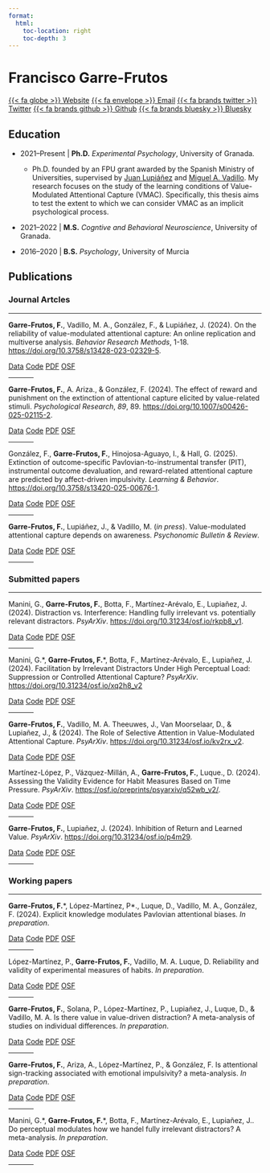 ```yaml
---
format: 
  html:
    toc-location: right
    toc-depth: 3
---
```

# Francisco Garre-Frutos
::: {.content-visible when-format="html"}
[{{< fa globe >}} Website](https://franfrutos.github.io/){.btn .btn-primary .btn-sm role="button" data-toggle="data" title="Website"} [{{< fa envelope >}} Email](mailto:fgfrutos@ugr.es){.btn .btn-primary .btn-sm role="button" data-toggle="data" title="email"} [{{< fa brands twitter >}} Twitter](https://www.twitter.com/Fran_gfr){.btn .btn-primary .btn-sm role="button" data-toggle="data" title="Twitter"} [{{< fa brands github >}} Github](https://www.github.io/franfrutos){.btn .btn-primary .btn-sm role="button" data-toggle="data" title="Github"} [{{< fa brands bluesky >}} Bluesky](https://bsky.app/profile/frangfr.bsky.social){.btn .btn-primary .btn-sm role="button" data-toggle="data" title="Bluesky"}
:::

## <i class="fa-solid fa-graduation-cap"></i> Education

-   2021--Present \| **Ph.D.** *Experimental Psychology*, University of Granada. 

    - Ph.D. founded by an FPU grant awarded by the Spanish Ministry of Universities, supervised by [Juan Lupiáñez](https://www.ugr.es/personal/juan-lupianez-castillo) and [Miguel A. Vadillo](https://mvadillo.com/). My research focuses on the study of the learning conditions of Value-Modulated Attentional Capture (VMAC). Specifically, this thesis aims to test the extent to which we can consider VMAC as an implicit psychological process. 

-   2021--2022 \| **M.S.** *Cogntive and Behavioral Neuroscience*, University of Granada.

-   2016--2020 \| **B.S.** *Psychology*, University of Murcia


## <i class="fa-solid fa-file-lines"></i> Publications

### Journal Artcles
<hr>

**Garre-Frutos, F.**, Vadillo, M. A., González, F., & Lupiáñez, J. (2024). On the reliability of value-modulated attentional capture: An online replication and multiverse analysis. *Behavior Research Methods*, 1-18. [https://doi.org/10.3758/s13428-023-02329-5](https://doi.org/10.3758/s13428-023-02329-5).

::: {.content-visible when-format="html"}
::: {.btn-group role="group" aria-label="Open Science Links"}
[Data](){.btn-sm .btn .btn-primary .disabled role="button" data-toggle="data" title="data"} [Code](){.btn-sm .btn .btn-primary .disabled role="button" data-toggle="code" title="Data File"} [PDF](){.btn-sm .btn .btn-primary .disabled role="button" data-toggle="pdf" title="Data File"} [OSF](){.btn-sm .btn .btn-primary .disabled role="button" data-toggle="osf" title="Data File"}
:::
:::

<hr width="10%">

**Garre-Frutos, F.**, A. Ariza., & González, F. (2024). The effect of reward and punishment on the extinction of attentional capture elicited by value-related stimuli. *Psychological Research*, *89*, 89. [https://doi.org/10.1007/s00426-025-02115-2](https://doi.org/10.1007/s00426-025-02115-2).

::: {.content-visible when-format="html"}
::: {.btn-group role="group" aria-label="Open Science Links"}
[Data](){.btn-sm .btn .btn-primary .disabled role="button" data-toggle="data" title="data"} [Code](){.btn-sm .btn .btn-primary .disabled role="button" data-toggle="code" title="Data File"} [PDF](){.btn-sm .btn .btn-primary .disabled role="button" data-toggle="pdf" title="Data File"} [OSF](){.btn-sm .btn .btn-primary .disabled role="button" data-toggle="osf" title="Data File"}
:::
:::

<hr width="10%">

González, F., **Garre-Frutos, F.**,  Hinojosa-Aguayo, I., & Hall, G. (2025). Extinction of outcome-specific Pavlovian-to-instrumental transfer (PIT), instrumental outcome devaluation, and reward-related attentional capture are predicted by affect-driven impulsivity. *Learning & Behavior*. [https://doi.org/10.3758/s13420-025-00676-1](https://doi.org/10.3758/s13420-025-00676-1).

::: {.content-visible when-format="html"}
::: {.btn-group role="group" aria-label="Open Science Links"}
[Data](){.btn-sm .btn .btn-primary .disabled role="button" data-toggle="data" title="data"} [Code](){.btn-sm .btn .btn-primary .disabled role="button" data-toggle="code" title="Data File"} [PDF](){.btn-sm .btn .btn-primary .disabled role="button" data-toggle="pdf" title="Data File"} [OSF](){.btn-sm .btn .btn-primary .disabled role="button" data-toggle="osf" title="Data File"}
:::
:::

<hr width="10%">

**Garre-Frutos, F.**, Lupiáñez, J., & Vadillo, M. (*in press*). Value-modulated attentional capture depends on awareness. *Psychonomic Bulletin & Review*.

::: {.content-visible when-format="html"}
::: {.btn-group role="group" aria-label="Open Science Links"}
[Data](){.btn-sm .btn .btn-primary .disabled role="button" data-toggle="data" title="data"} [Code](){.btn-sm .btn .btn-primary .disabled role="button" data-toggle="code" title="Data File"} [PDF](){.btn-sm .btn .btn-primary .disabled role="button" data-toggle="pdf" title="Data File"} [OSF](){.btn-sm .btn .btn-primary .disabled role="button" data-toggle="osf" title="Data File"}
:::
:::

<hr width="10%">



### Submitted papers
<hr>
Manini, G., **Garre-Frutos, F.**, Botta, F., Martínez-Arévalo, E., Lupiañez, J. (2024). Distraction vs. Interference: Handling fully irrelevant vs. potentially relevant distractors. *PsyArXiv*. [https://doi.org/10.31234/osf.io/rkpb8_v1](https://doi.org/10.31234/osf.io/rkpb8_v1).

::: {.content-visible when-format="html"}
::: {.btn-group role="group" aria-label="Open Science Links"}
[Data](){.btn-sm .btn .btn-primary .disabled role="button" data-toggle="data" title="data"} [Code](){.btn-sm .btn .btn-primary .disabled role="button" data-toggle="code" title="Data File"} [PDF](){.btn-sm .btn .btn-primary .disabled role="button" data-toggle="pdf" title="Data File"} [OSF](){.btn-sm .btn .btn-primary .disabled role="button" data-toggle="osf" title="Data File"}
:::
:::

<hr width="10%">


Manini, G.\*, **Garre-Frutos, F.**\*, Botta, F., Martínez-Arévalo, E., Lupiañez, J. (2024). Facilitation by Irrelevant Distractors Under High Perceptual Load: Suppression or Controlled Attentional Capture? *PsyArXiv*. [https://doi.org/10.31234/osf.io/xq2h8_v2](https://doi.org/10.31234/osf.io/xq2h8_v2)

::: {.content-visible when-format="html"}
::: {.btn-group role="group" aria-label="Open Science Links"}
[Data](){.btn-sm .btn .btn-primary .disabled role="button" data-toggle="data" title="data"} [Code](){.btn-sm .btn .btn-primary .disabled role="button" data-toggle="code" title="Data File"} [PDF](){.btn-sm .btn .btn-primary .disabled role="button" data-toggle="pdf" title="Data File"} [OSF](){.btn-sm .btn .btn-primary .disabled role="button" data-toggle="osf" title="Data File"}
:::
:::

<hr width="10%">

**Garre-Frutos, F.**, Vadillo, M. A. Theeuwes, J., Van Moorselaar, D., & Lupiañez, J., &  (2024). The Role of Selective Attention in Value-Modulated Attentional Capture. *PsyArXiv*. [https://doi.org/10.31234/osf.io/kv2rx_v2](https://doi.org/10.31234/osf.io/kv2rx_v2).

::: {.content-visible when-format="html"}
::: {.btn-group role="group" aria-label="Open Science Links"}
[Data](){.btn-sm .btn .btn-primary .disabled role="button" data-toggle="data" title="data"} [Code](){.btn-sm .btn .btn-primary .disabled role="button" data-toggle="code" title="Data File"} [PDF](){.btn-sm .btn .btn-primary .disabled role="button" data-toggle="pdf" title="Data File"} [OSF](){.btn-sm .btn .btn-primary .disabled role="button" data-toggle="osf" title="Data File"}
:::
:::

Martínez-López, P., Vázquez-Millán, A., **Garre-Frutos, F.**, Luque., D. (2024). Assessing the Validity Evidence for Habit Measures Based on Time Pressure. *PsyArXiv*. [https://osf.io/preprints/psyarxiv/q52wb_v2/](https://osf.io/preprints/psyarxiv/q52wb_v2/).

::: {.content-visible when-format="html"}
::: {.btn-group role="group" aria-label="Open Science Links"}
[Data](){.btn-sm .btn .btn-primary .disabled role="button" data-toggle="data" title="data"} [Code](){.btn-sm .btn .btn-primary .disabled role="button" data-toggle="code" title="Data File"} [PDF](){.btn-sm .btn .btn-primary .disabled role="button" data-toggle="pdf" title="Data File"} [OSF](){.btn-sm .btn .btn-primary .disabled role="button" data-toggle="osf" title="Data File"}
:::
:::

<hr width="10%">

**Garre-Frutos, F.**, Lupiañez, J. (2024). Inhibition of Return and Learned Value. *PsyArXiv*. [https://doi.org/10.31234/osf.io/p4m29](https://doi.org/10.31234/osf.io/p4m29).

::: {.content-visible when-format="html"}
::: {.btn-group role="group" aria-label="Open Science Links"}
[Data](){.btn-sm .btn .btn-primary .disabled role="button" data-toggle="data" title="data"} [Code](){.btn-sm .btn .btn-primary .disabled role="button" data-toggle="code" title="Data File"} [PDF](){.btn-sm .btn .btn-primary .disabled role="button" data-toggle="pdf" title="Data File"} [OSF](){.btn-sm .btn .btn-primary .disabled role="button" data-toggle="osf" title="Data File"}
:::
:::

<hr width="10%">

### Working papers
<hr>

**Garre-Frutos, F.**\*, López-Martínez, P\*., Luque, D., Vadillo, M. A., González, F. (2024). Explicit knowledge modulates Pavlovian attentional biases. *In preparation*. 

::: {.content-visible when-format="html"}
::: {.btn-group role="group" aria-label="Open Science Links"}
[Data](){.btn-sm .btn .btn-primary .disabled role="button" data-toggle="data" title="data"} [Code](){.btn-sm .btn .btn-primary .disabled role="button" data-toggle="code" title="Data File"} [PDF](){.btn-sm .btn .btn-primary .disabled role="button" data-toggle="pdf" title="Data File"} [OSF](){.btn-sm .btn .btn-primary .disabled role="button" data-toggle="osf" title="Data File"}
:::
:::

<hr width="10%">

López-Martínez, P., **Garre-Frutos, F.**, Vadillo, M. A. Luque, D. Reliability and validity of experimental measures of habits. *In preparation*. 

::: {.content-visible when-format="html"}
::: {.btn-group role="group" aria-label="Open Science Links"}
[Data](){.btn-sm .btn .btn-primary .disabled role="button" data-toggle="data" title="data"} [Code](){.btn-sm .btn .btn-primary .disabled role="button" data-toggle="code" title="Data File"} [PDF](){.btn-sm .btn .btn-primary .disabled role="button" data-toggle="pdf" title="Data File"} [OSF](){.btn-sm .btn .btn-primary .disabled role="button" data-toggle="osf" title="Data File"}
:::
:::

<hr width="10%">

**Garre-Frutos, F.**, Solana, P., López-Martínez, P., Lupiañez, J., Luque, D., & Vadillo, M. A. Is there value in value-driven distraction? A meta-analysis of studies on individual differences. *In preparation*. 

::: {.content-visible when-format="html"}
::: {.btn-group role="group" aria-label="Open Science Links"}
[Data](){.btn-sm .btn .btn-primary .disabled role="button" data-toggle="data" title="data"} [Code](){.btn-sm .btn .btn-primary .disabled role="button" data-toggle="code" title="Data File"} [PDF](){.btn-sm .btn .btn-primary .disabled role="button" data-toggle="pdf" title="Data File"} [OSF](){.btn-sm .btn .btn-primary .disabled role="button" data-toggle="osf" title="Data File"}
:::
:::

<hr width="10%">

**Garre-Frutos, F.**, Ariza, A., López-Martínez, P., & González, F. Is attentional sign-tracking associated with emotional impulsivity? a meta-analysis. *In preparation*. 

::: {.content-visible when-format="html"}
::: {.btn-group role="group" aria-label="Open Science Links"}
[Data](){.btn-sm .btn .btn-primary .disabled role="button" data-toggle="data" title="data"} [Code](){.btn-sm .btn .btn-primary .disabled role="button" data-toggle="code" title="Data File"} [PDF](){.btn-sm .btn .btn-primary .disabled role="button" data-toggle="pdf" title="Data File"} [OSF](){.btn-sm .btn .btn-primary .disabled role="button" data-toggle="osf" title="Data File"}
:::
:::

<hr width="10%">

Manini, G.\*, **Garre-Frutos, F.**\*, Botta, F., Martínez-Arévalo, E., Lupiañez, J.. Do perceptual modulates how we handel fully irrelevant distractors? A meta-analysis. *In preparation*. 

::: {.content-visible when-format="html"}
::: {.btn-group role="group" aria-label="Open Science Links"}
[Data](){.btn-sm .btn .btn-primary .disabled role="button" data-toggle="data" title="data"} [Code](){.btn-sm .btn .btn-primary .disabled role="button" data-toggle="code" title="Data File"} [PDF](){.btn-sm .btn .btn-primary .disabled role="button" data-toggle="pdf" title="Data File"} [OSF](){.btn-sm .btn .btn-primary .disabled role="button" data-toggle="osf" title="Data File"}
:::
:::

<hr width="10%">
